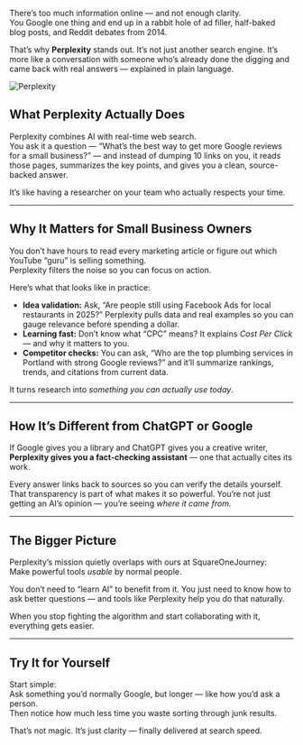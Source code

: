 
There’s too much information online — and not enough clarity.  
You Google one thing and end up in a rabbit hole of ad filler, half-baked blog posts, and Reddit debates from 2014.

That’s why **Perplexity** stands out. It’s not just another search engine. It’s more like a conversation with someone who’s already done the digging and came back with real answers — explained in plain language.

<img
  src="/Perplexity Main.PNG"
  alt="Perplexity"
  className="w-full max-w-4xl mx-auto h-auto max-h-[28rem] object-cover rounded-3xl shadow-xl border border-gray-200"
/>

## What Perplexity Actually Does

Perplexity combines AI with real-time web search.  
You ask it a question — “What’s the best way to get more Google reviews for a small business?” — and instead of dumping 10 links on you, it reads those pages, summarizes the key points, and gives you a clean, source-backed answer.

It’s like having a researcher on your team who actually respects your time.

---

## Why It Matters for Small Business Owners

You don’t have hours to read every marketing article or figure out which YouTube “guru” is selling something.  
Perplexity filters the noise so you can focus on action.

Here’s what that looks like in practice:

- **Idea validation:** Ask, “Are people still using Facebook Ads for local restaurants in 2025?” Perplexity pulls data and real examples so you can gauge relevance before spending a dollar.  
- **Learning fast:** Don’t know what “CPC” means? It explains *Cost Per Click* — and why it matters to you.  
- **Competitor checks:** You can ask, “Who are the top plumbing services in Portland with strong Google reviews?” and it’ll summarize rankings, trends, and citations from current data.

It turns research into *something you can actually use today*.

---

## How It’s Different from ChatGPT or Google

If Google gives you a library and ChatGPT gives you a creative writer, **Perplexity gives you a fact-checking assistant** — one that actually cites its work.

Every answer links back to sources so you can verify the details yourself. That transparency is part of what makes it so powerful. You’re not just getting an AI’s opinion — you’re seeing *where it came from.*

---

## The Bigger Picture

Perplexity’s mission quietly overlaps with ours at SquareOneJourney:  
Make powerful tools *usable* by normal people.

You don’t need to “learn AI” to benefit from it. You just need to know how to ask better questions — and tools like Perplexity help you do that naturally.

When you stop fighting the algorithm and start collaborating with it, everything gets easier.

---

## Try It for Yourself

Start simple:  
Ask something you’d normally Google, but longer — like how you’d ask a person.  
Then notice how much less time you waste sorting through junk results.

That’s not magic. It’s just clarity — finally delivered at search speed.
